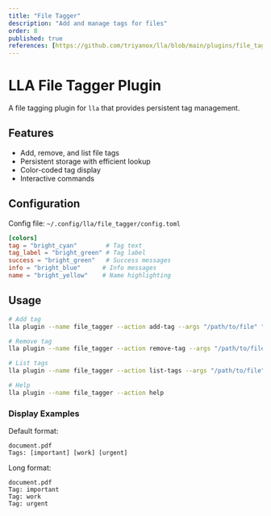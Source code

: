 ```yaml
---
title: "File Tagger"
description: "Add and manage tags for files"
order: 8
published: true
references: [https://github.com/triyanox/lla/blob/main/plugins/file_tagger]
---
```

# LLA File Tagger Plugin

A file tagging plugin for `lla` that provides persistent tag management.

## Features

- Add, remove, and list file tags
- Persistent storage with efficient lookup
- Color-coded tag display
- Interactive commands

## Configuration

Config file: `~/.config/lla/file_tagger/config.toml`

```toml
[colors]
tag = "bright_cyan"        # Tag text
tag_label = "bright_green" # Tag label
success = "bright_green"   # Success messages
info = "bright_blue"      # Info messages
name = "bright_yellow"    # Name highlighting
```

## Usage

```bash
# Add tag
lla plugin --name file_tagger --action add-tag --args "/path/to/file" "important"

# Remove tag
lla plugin --name file_tagger --action remove-tag --args "/path/to/file" "important"

# List tags
lla plugin --name file_tagger --action list-tags --args "/path/to/file"

# Help
lla plugin --name file_tagger --action help
```

### Display Examples

Default format:

```
document.pdf
Tags: [important] [work] [urgent]
```

Long format:

```
document.pdf
Tag: important
Tag: work
Tag: urgent
```
